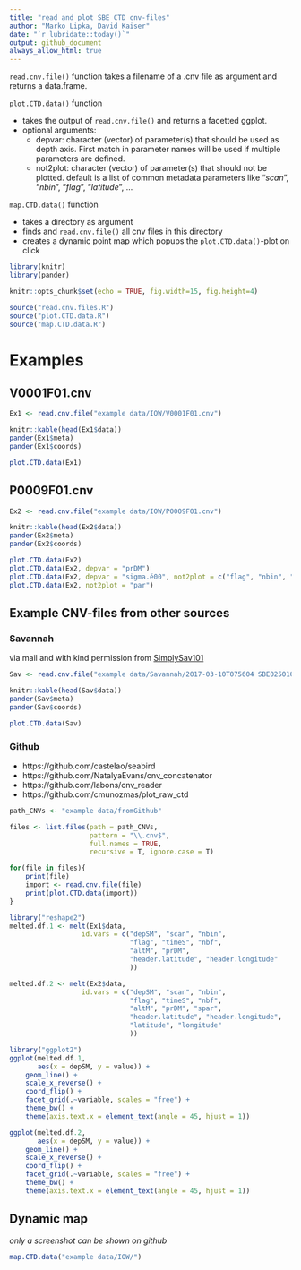 ```yaml
---
title: "read and plot SBE CTD cnv-files"
author: "Marko Lipka, David Kaiser"
date: "`r lubridate::today()`"
output: github_document
always_allow_html: true
---
```


`read.cnv.file()` function takes a filename of a .cnv file as argument and returns a data.frame.

`plot.CTD.data()` function 

- takes the output of `read.cnv.file()` and returns a facetted ggplot.
- optional arguments:
    + depvar: character (vector) of parameter(s) that should be used as depth axis. First match in parameter names will be used if multiple parameters are defined.
    + not2plot: character (vector) of parameter(s) that should not be plotted. default is a list of common metadata parameters like "*scan*", "*nbin*", "*flag*", "*latitude*", ...

`map.CTD.data()` function

- takes a directory as argument
- finds and `read.cnv.file()` all cnv files in this directory
- creates a dynamic point map which popups the `plot.CTD.data()`-plot on click

```r
library(knitr)
library(pander)

knitr::opts_chunk$set(echo = TRUE, fig.width=15, fig.height=4)

source("read.cnv.files.R")
source("plot.CTD.data.R")
source("map.CTD.data.R")
```

# Examples

## V0001F01.cnv

```r
Ex1 <- read.cnv.file("example data/IOW/V0001F01.cnv")

knitr::kable(head(Ex1$data))
pander(Ex1$meta)
pander(Ex1$coords)

plot.CTD.data(Ex1)
```

## P0009F01.cnv

```r
Ex2 <- read.cnv.file("example data/IOW/P0009F01.cnv")

knitr::kable(head(Ex2$data))
pander(Ex2$meta)
pander(Ex2$coords)

plot.CTD.data(Ex2)
plot.CTD.data(Ex2, depvar = "prDM")
plot.CTD.data(Ex2, depvar = "sigma.é00", not2plot = c("flag", "nbin", "nbf", "upoly0", "upoly1"))
plot.CTD.data(Ex2, not2plot = "par")
```

## Example CNV-files from other sources

### Savannah

via mail and with kind permission from [SimplySav101](https://github.com/SimplySav101)

```r
Sav <- read.cnv.file("example data/Savannah/2017-03-10T075604 SBE02501006.cnv")

knitr::kable(head(Sav$data))
pander(Sav$meta)
pander(Sav$coords)

plot.CTD.data(Sav)
```

### Github 

- https://github.com/castelao/seabird
- https://github.com/NatalyaEvans/cnv_concatenator
- https://github.com/labons/cnv_reader
- https://github.com/cmunozmas/plot_raw_ctd

```r
path_CNVs <- "example data/fromGithub"

files <- list.files(path = path_CNVs, 
                    pattern = "\\.cnv$",
                    full.names = TRUE,
                    recursive = T, ignore.case = T)

for(file in files){
    print(file)
    import <- read.cnv.file(file)
    print(plot.CTD.data(import))
}
```


```r
library("reshape2")
melted.df.1 <- melt(Ex1$data,
                  id.vars = c("depSM", "scan", "nbin",
                              "flag", "timeS", "nbf",
                              "altM", "prDM",
                              "header.latitude", "header.longitude"
                              ))

melted.df.2 <- melt(Ex2$data,
                  id.vars = c("depSM", "scan", "nbin",
                              "flag", "timeS", "nbf",
                              "altM", "prDM", "spar",
                              "header.latitude", "header.longitude",
                              "latitude", "longitude"
                              ))

library("ggplot2")
ggplot(melted.df.1,
       aes(x = depSM, y = value)) +
    geom_line() +
    scale_x_reverse() +
    coord_flip() +
    facet_grid(.~variable, scales = "free") +
    theme_bw() +
    theme(axis.text.x = element_text(angle = 45, hjust = 1))

ggplot(melted.df.2,
       aes(x = depSM, y = value)) +
    geom_line() +
    scale_x_reverse() +
    coord_flip() +
    facet_grid(.~variable, scales = "free") +
    theme_bw() +
    theme(axis.text.x = element_text(angle = 45, hjust = 1))
```


## Dynamic map

*only a screenshot can be shown on github*

```r
map.CTD.data("example data/IOW/")
```

